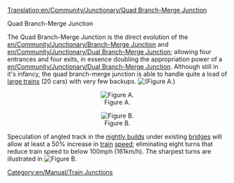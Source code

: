 [[Translation:en/Community/Junctionary/Quad Branch-Merge Junction]]
{{en/Community/Junctionary/Navigation}}

Quad Branch-Merge Junction


The Quad Branch-Merge Junction is the direct evolution of the [[en/Community/Junctionary/Branch-Merge Junction]] and [[en/Community/Junctionary/Dual Branch-Merge Junction]]; allowing four entrances and four exits, in essence doubling the appropriation power of a [[en/Community/Junctionary/Dual Branch-Merge Junction]].  Although still in it's infancy, the quad branch-merge junction is able to handle quite a load of [[en/Archive/Manual/Settings/Mammoth trains|large trains]] (20 cars) with very few backups. [[File:en/Community/Junctionary/NewQBMJ.png|(Figure A.)]]

<center>[[File:en/Community/Junctionary/NewQBMJ.png|center|thumb|Figure A.]]</center>
<center>[[File:en/Community/Junctionary/Sharpcorners.png|center|thumb|Figure B.]]</center>

Speculation of angled track in the [[en/Archive/Community/Nightly build|nightly builds]] under existing [[en/Manual/Bridges|bridges]] will allow at least a 50% increase in [[en/Manual/Trains|train]] [[en/Archive/Manual/Settings/Show vehicle speed|speed]]; eliminating eight turns that reduce train speed to below 100mph (161km/h).  The sharpest turns are illustrated in [[File:en/Community/Junctionary/Sharpcorners.png|Figure B.]]











[[Category:en/Manual/Train Junctions]]